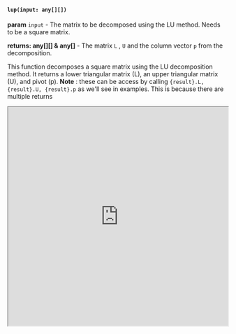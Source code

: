 

#### `lup(input: any[][])`

**param** `input` - The matrix to be decomposed using the LU method. Needs to be a square matrix.

**returns: any[][] & any[]** - The matrix `L` , `U` and the column vector `p` from the decomposition. 

This function decomposes a square matrix using the LU decomposition method. It returns a lower triangular matrix (L), an upper triangular matrix (U), and pivot (p). **Note** : these can be access by calling `{result}.L, {result}.U, {result}.p` as we'll see in examples. This is because there are multiple returns 


<iframe src="https://hhlab.dev/?code=%0A*import%20math%3Alup%20%0A%0A%2F%2Flets%20construct%20two%20matrices%2C%20a%20javascript%20one%20and%20a%20Mat%20one%0Alet%20A%20%3D%20%5B%5B2%2C3%5D%2C%20%5B4%2C2%5D%5D%3B%0Alet%20B%20%3D%20new%20Mat(%5B%5B2%2C3%5D%2C%5B4%2C2%5D%5D)%0A%0Aprint('A%20%3D%20'%2BA)%0Aprint('B%20%3D%20'%2BB)%0A%0A%2F%2Fnow%20let%20us%20decompose%20A%2C%20B%20into%20L%2C%20U%20and%20p%3A%0A%0A%2F%2Fnote%20the%20usage%20of%20'.'%20to%20access%20the%20different%20return%20objects%20%0A%0AA_L%20%3D%20lup(A).L%3B%0AA_U%20%3D%20lup(A).U%3B%0AA_p%20%3D%20lup(A).p%3B%0A%0AB_L%20%3D%20lup(B).L%3B%0AB_U%20%3D%20lup(B).U%3B%0AB_p%20%3D%20lup(B).p%3B%0A%0A%0A%2F%2FIs%20L%20lower%20triangular%3F%20U%2C%20upper%20triangular%3F%0Aprint(%22L%2C%20U%2C%20and%20p%20for%20A%20is%20%3A%20%22%2B%20A_L%20%2B%20'%20'%2B%20A_U%20%2B%20'%20'%20%2B%20A_p)%0A%0Aprint(%22L%2C%20U%2C%20and%20p%20for%20B%20is%20%3A%20%22%2B%20B_L%20%2B%20'%20'%2B%20B_U%20%2B%20'%20'%20%2B%20B_p)%20%20%20%20%0A%0A%2F%2F%20Are%20they%20the%20same%20results%3F%0A%0A%0A%0A%0A%0A&auto_run=true"
    width="100%"
    height="500px">
  </iframe>